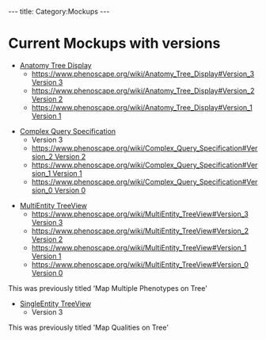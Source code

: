 ---
title: Category:Mockups
---

= Current Mockups with versions =

* [[Anatomy Tree Display]]
** [[https://www.phenoscape.org/wiki/Anatomy_Tree_Display#Version_3 Version 3]]
** [[https://www.phenoscape.org/wiki/Anatomy_Tree_Display#Version_2 Version 2]]
** [[https://www.phenoscape.org/wiki/Anatomy_Tree_Display#Version_1 Version 1]]


* [[Complex Query Specification]]
** Version 3
** [[https://www.phenoscape.org/wiki/Complex_Query_Specification#Version_2  Version 2]]
** [[https://www.phenoscape.org/wiki/Complex_Query_Specification#Version_1  Version 1]]
** [[https://www.phenoscape.org/wiki/Complex_Query_Specification#Version_0  Version 0]]


*[[MultiEntity TreeView]]
**[[https://www.phenoscape.org/wiki/MultiEntity_TreeView#Version_3 Version 3]]
**[[https://www.phenoscape.org/wiki/MultiEntity_TreeView#Version_2 Version 2]]
**[[https://www.phenoscape.org/wiki/MultiEntity_TreeView#Version_1 Version 1]]
**[[https://www.phenoscape.org/wiki/MultiEntity_TreeView#Version_0 Version 0]]

This was previously titled 'Map Multiple Phenotypes on Tree'



*[[SingleEntity TreeView]]
** Version 3

This was previously titled 'Map Qualities on Tree'